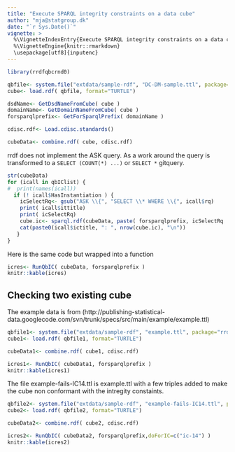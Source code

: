 ```yaml
---
title: "Execute SPARQL integrity constraints on a data cube"
author: "mja@statgroup.dk"
date: "`r Sys.Date()`"
vignette: >
  %\VignetteIndexEntry{Execute SPARQL integrity constraints on a data cube}
  %\VignetteEngine{knitr::rmarkdown}
  \usepackage[utf8]{inputenc}
---
```


```r
library(rrdfqbcrnd0)

qbfile<- system.file("extdata/sample-rdf", "DC-DM-sample.ttl", package="rrdfqbcrnd0")
cube<- load.rdf( qbfile, format="TURTLE")

dsdName<- GetDsdNameFromCube( cube )
domainName<- GetDomainNameFromCube( cube )
forsparqlprefix<- GetForSparqlPrefix( domainName )

cdisc.rdf<- Load.cdisc.standards()

cubeData<- combine.rdf( cube, cdisc.rdf)


```

rrdf does not implement the ASK query. As a work around the query is
transformed to a `SELECT (COUNT(*) ...)` or `SELECT *` gitquery.

```r
str(cubeData)
for (icall in qbIClist) {
#  print(names(icall))
  if (! icall$HasInstantiation ) {
    icSelectRq<- gsub("ASK \\{", "SELECT \\* WHERE \\{", icall$rq)
    print( icall$ittitle)
    print( icSelectRq)
    cube.ic<- sparql.rdf(cubeData, paste( forsparqlprefix, icSelectRq  )  )
    cat(paste0(icall$ictitle, ": ", nrow(cube.ic), "\n"))
   }
}

```

Here is the same code but wrapped into a function

```r
icres<- RunQbIC( cubeData, forsparqlprefix )
knitr::kable(icres)
```

## Checking two existing cube

The example data is from
(http://publishing-statistical-data.googlecode.com/svn/trunk/specs/src/main/example/example.ttl)

```r
qbfile1<- system.file("extdata/sample-rdf", "example.ttl", package="rrdfqbcrnd0")
cube1<- load.rdf( qbfile1, format="TURTLE")

cubeData1<- combine.rdf( cube1, cdisc.rdf)

icres1<- RunQbIC( cubeData1, forsparqlprefix )
knitr::kable(icres1)
```

The file example-fails-IC14.ttl is example.ttl with a few triples added to make the cube non conformant with the intregity constaints.

```r
qbfile2<- system.file("extdata/sample-rdf", "example-fails-IC14.ttl", package="rrdfqbcrnd0")
cube2<- load.rdf( qbfile2, format="TURTLE")

cubeData2<- combine.rdf( cube2, cdisc.rdf)

icres2<- RunQbIC( cubeData2, forsparqlprefix,doForIC=c("ic-14") )
knitr::kable(icres2)
```

